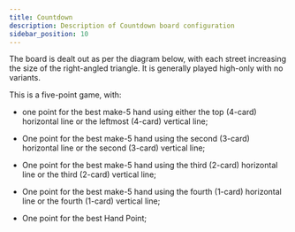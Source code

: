 ```yaml
---
title: Countdown
description: Description of Countdown board configuration
sidebar_position: 10
---
```



The board is dealt out as per the diagram below, with each street
increasing the size of the right-angled triangle. It is generally played
high-only with no variants.

<PokerBoardViewer configPath="/data/boards/countdown.json" />

This is a five-point game, with:

- one point for the best make-5 hand using either the top (4-card)
  horizontal line or the leftmost (4-card) vertical line;

- One point for the best make-5 hand using the second (3-card)
  horizontal line or the second (3-card) vertical line;

- One point for the best make-5 hand using the third (2-card) horizontal
  line or the third (2-card) vertical line;

- One point for the best make-5 hand using the fourth (1-card)
  horizontal line or the fourth (1-card) vertical line;

- One point for the best Hand Point;
